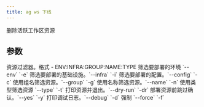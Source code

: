 ```yaml
---
title: ag ws 下线
---
```

删除活跃工作区资源

## 参数

<ResponseField name="resources_filter" type="str">
 资源过滤器。格式 - ENV:INFRA:GROUP:NAME:TYPE
</ResponseField>
<ResponseField name="env_filter" type="str">
 筛选要部署的环境 `--env` `-e`
</ResponseField>
<ResponseField name="infra_filter" type="str">
 筛选要部署的基础设施。`--infra` `-i`
</ResponseField>
<ResponseField name="config_filter" type="str">
 筛选要部署的配置。`--config` `-c`
</ResponseField>
<ResponseField name="group_filter" type="str">
 使用组名筛选资源。`--group` `-g`
</ResponseField>
<ResponseField name="name_filter" type="str">
 使用名称筛选资源。`--name` `-n`
</ResponseField>
<ResponseField name="type_filter" type="str">
 使用类型筛选资源 `--type` `-t`
</ResponseField>
<ResponseField name="dry_run" type="bool">
 打印资源并退出。`--dry-run` `-dr`
</ResponseField>
<ResponseField name="auto_confirm" type="bool">
 部署资源前跳过确认。`--yes` `-y`
</ResponseField>
<ResponseField name="print_debug_log" type="bool">
 打印调试日志。`--debug` `-d`
</ResponseField>
<ResponseField name="force" type="bool">
 强制 `--force` `-f`
</ResponseField>